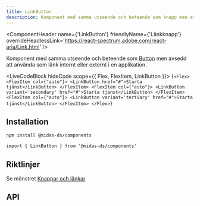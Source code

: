 ```yaml
---
title: LinkButton
description: Komponent med samma utseende och beteende som knapp men avsedd att använda som länk internt eller externt i en applikation.
---
```



<ComponentHeader
  name={'LinkButton'}
  friendlyName={'Länkknapp'}
  overrideHeadlessLink='https://react-spectrum.adobe.com/react-aria/Link.html'
/>

Komponent med samma utseende och beteende som [Button](/components/button) men avsedd att använda som länk internt eller externt i en applikation.


<LiveCodeBlock hideCode scope={{ Flex, FlexItem, LinkButton }}>
  {`<Flex>
    <FlexItem col={"auto"}>
      <LinkButton href="#">Starta tjänst</LinkButton>
    </FlexItem>
      <FlexItem col={"auto"}>
      <LinkButton variant='secondary' href="#">Starta tjänst</LinkButton>
    </FlexItem>
      <FlexItem col={"auto"}>
      <LinkButton variant='tertiary' href="#">Starta tjänst</LinkButton>
    </FlexItem>
</Flex>`}
</LiveCodeBlock>

## Installation 

```bash npm2yarn
npm install @midas-ds/components
```

```tsx
import { LinkButton } from '@midas-ds/components'
```

## Riktlinjer

Se mönstret [Knappar och länkar](/design-patterns/buttons-and-links)

## API

<PropTable name='LinkButton' />
